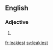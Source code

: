 ==English==

===Adjective===
{{head|en|adjective superlative form}}

# {{en-superlative of|leaky}}

[[fr:leakiest]]
[[sv:leakiest]]